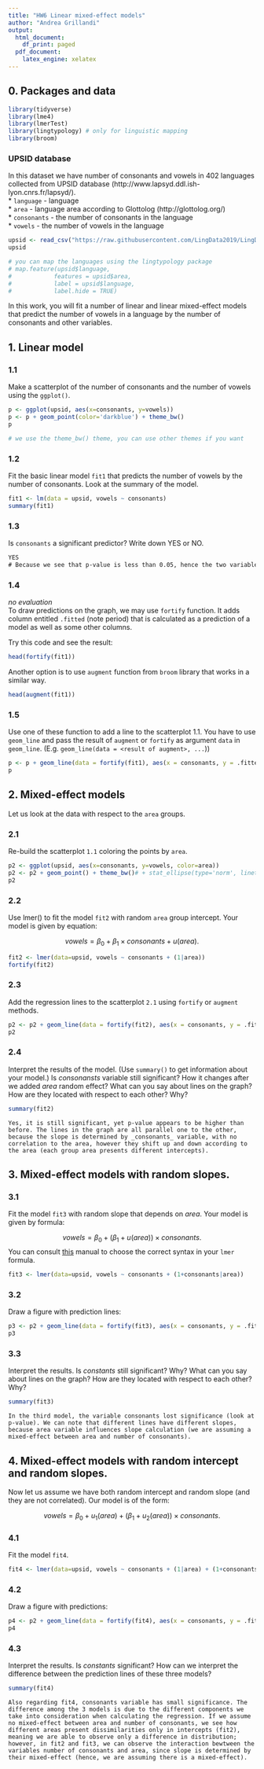 ```yaml
---
title: "HW6 Linear mixed-effect models"
author: "Andrea Grillandi" 
output:
  html_document:
    df_print: paged
  pdf_document:
    latex_engine: xelatex
---
```


## 0. Packages and data
```r
library(tidyverse)
library(lme4)
library(lmerTest)
library(lingtypology) # only for linguistic mapping
library(broom)
```

### UPSID database
In this dataset we have number of consonants and vowels in 402 languages collected from UPSID database (http://www.lapsyd.ddl.ish-lyon.cnrs.fr/lapsyd/).  
* `language` - language  
* `area` - language area according to Glottolog (http://glottolog.org/)  
* `consonants` - the number of consonants in the language  
* `vowels` - the number of vowels in the language  

```r
upsid <- read_csv("https://raw.githubusercontent.com/LingData2019/LingData2020/master/data/upsid.csv")
upsid
```

```r
# you can map the languages using the lingtypology package
# map.feature(upsid$language,
#            features = upsid$area,
#            label = upsid$language,
#            label.hide = TRUE)
```

In this work, you will fit a number of linear and linear mixed-effect models that predict the number of vowels in a language by the number of consonants and other variables.

## 1. Linear model

### 1.1 
Make a scatterplot of the number of consonants and the number of vowels using the `ggplot()`.   
```r
p <- ggplot(upsid, aes(x=consonants, y=vowels))
p <- p + geom_point(color='darkblue') + theme_bw()
p
```

```r
# we use the theme_bw() theme, you can use other themes if you want
```
### 1.2
Fit the basic linear model `fit1` that predicts the number of vowels by the number of consonants. Look at the summary of the model.
```r
fit1 <- lm(data = upsid, vowels ~ consonants)
summary(fit1)
```

### 1.3
Is `consonants` a significant predictor? Write down YES or NO.
```1.3
YES
# Because we see that p-value is less than 0.05, hence the two variables are intertwined.
```

### 1.4
*no evaluation*  
To draw predictions on the graph, we may use `fortify` function. It adds column entitled `.fitted` (note period) that is calculated as a prediction of a model as well as some other columns.

Try this code and see the result:

```r
head(fortify(fit1))
```
Another option is to use `augment` function from `broom` library that works in a similar way.

```r
head(augment(fit1))
```

### 1.5
Use one of these function to add a line to the scatterplot 1.1. You have to use `geom_line` and pass the result of `augment` or `fortify` as argument `data` in `geom_line`. (E.g. `geom_line(data = <result of augment>, ...`))

```r
p <- p + geom_line(data = fortify(fit1), aes(x = consonants, y = .fitted), color = "blue")
p
```

## 2. Mixed-effect models
Let us look at the data with respect to the `area` groups. 

### 2.1
Re-build the scatterplot `1.1` coloring the points by `area`.
```r
p2 <- ggplot(upsid, aes(x=consonants, y=vowels, color=area))
p2 <- p2 + geom_point() + theme_bw()# + stat_ellipse(type='norm', linetype=1)
p2
```

### 2.2
Use lmer() to fit the model `fit2` with random `area` group intercept. Your model is given by equation:

$$vowels = \beta_0 + \beta_1 \times consonants + u(area).$$
```r
fit2 <- lmer(data=upsid, vowels ~ consonants + (1|area))
fortify(fit2)
```



### 2.3
Add the regression lines to the scatterplot `2.1` using `fortify` or `augment` methods.
```r
p2 <- p2 + geom_line(data = fortify(fit2), aes(x = consonants, y = .fitted, color = area))
p2
```

### 2.4
Interpret the results of the model. (Use `summary()` to get information about your model.) Is _consonansts_ variable still significant? How it changes after we added _area_ random effect? What can you say about lines on the graph? How are they located with respect to each other? Why?

```r
summary(fit2)
```


```
Yes, it is still significant, yet p-value appears to be higher than before. The lines in the graph are all parallel one to the other, because the slope is determined by _consonants_ variable, with no correlation to the area, however they shift up and down according to the area (each group area presents different intercepts).
```

## 3. Mixed-effect models with random slopes.
### 3.1
Fit the model `fit3` with random slope that depends on _area_. Your model is given by formula:

$$vowels = \beta_0 + (\beta_1 + u(area))\times consonants.$$
You can consult [this](http://bbolker.github.io/mixedmodels-misc/glmmFAQ.html#model-specification) manual to choose the correct syntax in your `lmer` formula.

```r
fit3 <- lmer(data=upsid, vowels ~ consonants + (1+consonants|area))
```

### 3.2
Draw a figure with prediction lines:

```r
p3 <- p2 + geom_line(data = fortify(fit3), aes(x = consonants, y = .fitted, color = area))
p3
```

### 3.3
Interpret the results. Is _constants_ still significant? Why? What can you say about lines on the graph? How are they located with respect to each other? Why?

```r
summary(fit3)
```

```
In the third model, the variable consonants lost significance (look at p-value). We can note that different lines have different slopes, because area variable influences slope calculation (we are assuming a mixed-effect between area and number of consonants).
```

## 4. Mixed-effect models with random intercept and random slopes.
Now let us assume we have both random intercept and random slope (and they are not correlated). Our model is of the form:

$$vowels = \beta_0 + u_1(area) + (\beta_1 + u_2(area))\times consonants.$$

### 4.1
Fit the model `fit4`.

```r
fit4 <- lmer(data=upsid, vowels ~ consonants + (1|area) + (1+consonants|area))
```

### 4.2
Draw a figure with predictions:  

```r
p4 <- p2 + geom_line(data = fortify(fit4), aes(x = consonants, y = .fitted, color = area))
p4
```

### 4.3
Interpret the results. Is _constants_ significant? How can we interpret the difference between the prediction lines of these three models?

```r
summary(fit4)
```

```
Also regarding fit4, consonants variable has small significance. The difference among the 3 models is due to the different components we take into consideration when calculating the regression. If we assume no mixed-effect between area and number of consonants, we see how different areas present dissimilarities only in intercepts (fit2), meaning we are able to observe only a difference in distribution; however, in fit2 and fit3, we can observe the interaction bewtween the variables number of consonants and area, since slope is determined by their mixed-effect (hence, we are assuming there is a mixed-effect).
```
